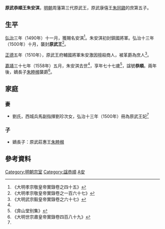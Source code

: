 '''原武恭順王朱安淇'''{{BD|1482年||1558年||catIdx=Z朱}}，[[明朝|明朝]]周藩第三代原武王，原武康僖王[[朱同䥩|朱同䥩]]的庶第五子。

==生平==
[[弘治|弘治]]三年（1490年）十一月，獲賜名安淇<ref>《大明孝宗敬皇帝實錄卷之四十五》</ref>。朱安淇初封鎮國將軍。弘治十三年（1500年）十月，襲封'''原武王'''<ref name=x167>《大明孝宗敬皇帝實錄卷之一百六十七》</ref>。

[[正德_(明朝)|正德]]五年（1510年），原武王府輔國將軍朱安激因擅殺商人，被革爵為庶人<ref name="#1">《大明武宗毅皇帝實錄卷之六十七》</ref>。

[[嘉靖|嘉靖]]三十七年（1558年）五月，朱安淇去世<ref name="#1"/>，享年七十七歲<ref>《弇山堂别集》</ref>，諡號'''恭順'''。兩年後，嫡長子[[朱睦㰋|朱睦㰋]]襲爵<ref>《大明世宗肅皇帝實錄卷四百八十九》</ref>。

==家庭==
===妻===
*劉氏，西城兵馬副指揮劉珍次女，弘治十三年（1500年）冊為原武王妃<ref name=x167/>

===子===
*嫡長子：原武莊惠王[[朱睦㰋|朱睦㰋]]

==參考資料==
{{reflist|2}}

{{s-start}}
{{s-bef|before=父康僖王[[朱同䥩|朱同䥩]]}}
{{s-ttl|title=[[明朝藩王列表_(周王系)#原武國|明原武國國王]]|years=1500年－1558年}}
{{s-aft|after=子莊惠王[[朱睦㰋|朱睦㰋]]}}
{{end}}

[[Category:明朝宗室|Category:明朝宗室]]
[[Category:諡恭順|Category:諡恭順]]
[[Category:朱姓|A安]]